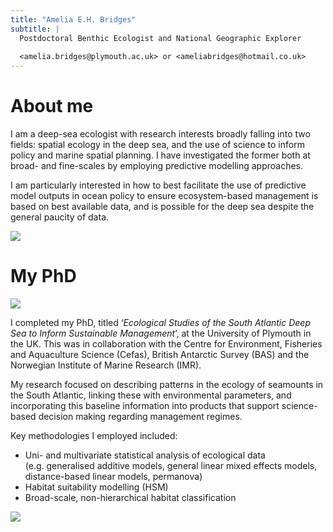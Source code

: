 ```yaml
---
title: "Amelia E.H. Bridges"
subtitle: |
  Postdoctoral Benthic Ecologist and National Geographic Explorer
  
  <amelia.bridges@plymouth.ac.uk> or <ameliabridges@hotmail.co.uk>
---
```


# About me

::: {.grid}

::: {.g-col-6}
I am a deep-sea ecologist with research interests broadly falling into two fields: spatial ecology in the deep sea, and the use of science to inform policy and marine spatial planning. I have investigated the former both at broad- and fine-scales by employing predictive modelling approaches. 

I am particularly interested in how to best facilitate the use of predictive model outputs in ocean policy to ensure ecosystem-based management is based on best available data, and is possible for the deep sea despite the general paucity of data. 
:::

::: {.g-col-6}

![](Images/Amelia.jpeg)
:::

:::

# My PhD

::: {.grid}

::: {.g-col-5}
![](Images/SUCS.jpg)
:::

::: {.g-col-7}

I completed my PhD, titled '*Ecological Studies of the South Atlantic Deep Sea to Inform Sustainable Management*', at the University of Plymouth in the UK. This was in collaboration with the Centre for Environment, Fisheries and Aquaculture Science (Cefas), British Antarctic Survey (BAS) and the Norwegian Institute of Marine Research (IMR).

My research focused on describing patterns in the ecology of seamounts in the South Atlantic, linking these with environmental parameters, and incorporating this baseline information into products that support science-based decision making regarding management regimes. 

:::

:::

Key methodologies I employed included:

- Uni- and multivariate statistical analysis of ecological data (e.g. generalised additive models, general linear mixed effects models, distance-based linear models, permanova)
- Habitat suitability modelling (HSM)
- Broad-scale, non-hierarchical habitat classification

![](Images/Sea_sunset.jpeg)